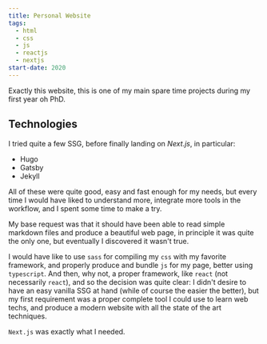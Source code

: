 ```yaml
---
title: Personal Website
tags:
  - html
  - css
  - js
  - reactjs
  - nextjs
start-date: 2020
---
```


Exactly this website, this is one of my main spare time projects during my first
year oh PhD.

## Technologies

I tried quite a few SSG, before finally landing on _Next.js_, in particular:

- Hugo
- Gatsby
- Jekyll

All of these were quite good, easy and fast enough for my needs, but every time
I would have liked to understand more, integrate more tools in the workflow, and
I spent some time to make a try.

My base request was that it should have been able to read simple markdown files
and produce a beautiful web page, in principle it was quite the only one, but
eventually I discovered it wasn't true.

I would have like to use `sass` for compiling my `css` with my favorite
framework, and properly produce and bundle `js` for my page, better using
`typescript`.
And then, why not, a proper framework, like `react` (not necessarily `react`),
and so the decision was quite clear: I didn't desire to have an easy vanilla SSG
at hand (while of course the easier the better), but my first requirement was a
proper complete tool I could use to learn web techs, and produce a modern
website with all the state of the art techniques.

`Next.js` was exactly what I needed.
